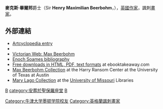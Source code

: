 {{Infobox writer <!-- For more information see [[:Template:Infobox_writer/doc|:Template:Infobox writer/doc]]. -->
| name = Sir Max Beerbohm
| image = Max Beerbohm 1901 retouched.jpg
| imagesize = 180px
| alt =
| caption = 1901年像
| pseudonym =
| birth_name = Henry Maximilian Beerbohm
| birth_date = {{Birth date|1872|8|24|df=y}}
| birth_place = 英國，[[倫敦|倫敦]]
| death_date = {{Death date and age|1956|5|20|1872|8|24|df=y}}
| death_place = 意大利，[[拉帕洛|拉帕洛]]
| resting_place = [[聖保羅座堂|聖保羅座堂]]
| occupation = 散文家，諷刺畫家
| language = 英語
| nationality =
| ethnicity =
| citizenship =
| education =
| alma_mater =
| period =
| genre =
| subject =
| movement =
| notableworks =
| spouse =
| partner =
| children =
| relatives =
| awards =
| signature =
| signature_alt =
| website =
| portaldisp =
}}

'''麥克斯·畢爾邦'''爵士（Sir '''Henry Maximilian Beerbohm'''，{{bd|1872年|8月24日|1956年|5月20日|B}}），[[英國|英國]][[作家|作家]]，諷刺[[畫家|畫家]]。

== 外部連結 ==
{{wikiquote}}
{{Wikisource author}}
*[http://www.artcyclopedia.com/artists/beerbohm_sir_max.html Artcyclopedia entry]{{Wayback|url=http://www.artcyclopedia.com/artists/beerbohm_sir_max.html |date=20150114145007 }}
*{{gutenberg author| id=Max+Beerbohm | name=Max Beerbohm}}
*[http://www.victorianweb.org/authors/mb/ Victorian Web: Max Beerbohm]{{Wayback|url=http://www.victorianweb.org/authors/mb/ |date=20131020131937 }}
*[https://web.archive.org/web/20070318172411/http://www.cypherpress.com/soames/ Enoch Soames bibliography]
*[http://www.ebooktakeaway.com/max_beerbohm_1872_1956 Free downloads in HTML, PDF, text formats]{{Wayback|url=http://www.ebooktakeaway.com/max_beerbohm_1872_1956 |date=20131122142626 }} at ebooktakeaway.com
*[https://web.archive.org/web/20100605182553/http://www.hrc.utexas.edu/research/fa/lfbeerbohm.html Max Beerbohm Collection] at the Harry Ransom Center at the University of Texas at Austin
*[https://web.archive.org/web/20130719212129/http://mulibraries.missouri.edu/specialcollections/lago.htm Mary Lago Collection] at the [[University_of_Missouri|University of Missouri]] Libraries

{{Authority control}}

{{DEFAULTSORT:Beerbohm, Max}}
[[category:英国作家|B]]
[[category:安葬於聖保羅座堂|category:安葬於聖保羅座堂]]
[[category:下級勳位爵士|B]]
[[Category:牛津大学墨顿学院校友|Category:牛津大学墨顿学院校友]]
[[Category:英格蘭諷刺畫家|Category:英格蘭諷刺畫家]]